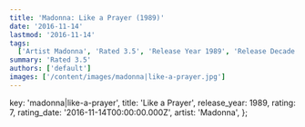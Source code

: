 ```yaml
---
title: 'Madonna: Like a Prayer (1989)'
date: '2016-11-14'
lastmod: '2016-11-14'
tags:
  ['Artist Madonna', 'Rated 3.5', 'Release Year 1989', 'Release Decade 1980']
summary: 'Rated 3.5'
authors: ['default']
images: ['/content/images/madonna|like-a-prayer.jpg']
---
```


  key: 'madonna|like-a-prayer',
  title: 'Like a Prayer',
  release_year: 1989,
  rating: 7,
  rating_date: '2016-11-14T00:00:00.000Z',
  artist: 'Madonna',
};

<MusicRating data={data} />
